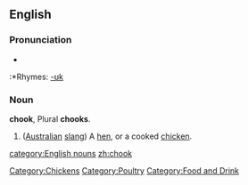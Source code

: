 ==English==

===Pronunciation===
*{{IPA|/tʃʊk/}}
:*Rhymes: [[Rhymes:English:-ʊk|-ʊk]]

===Noun===
'''chook''', Plural '''chooks'''.

# ([[Australian]] [[slang]]) A [[hen]], or a cooked [[chicken]].
[[Category:Chickens]][[Category:Poultry]][[Category:Food and Drink]]
[[category:English nouns]]
[[zh:chook]]
